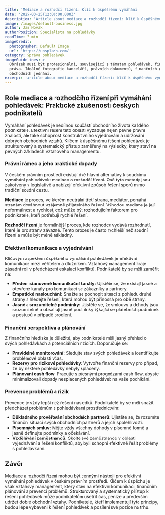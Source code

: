```yaml
---
title: 'Mediace a rozhodčí řízení: Klíč k úspěšnému vymáhání'
date: '2025-03-25T12:00:00.000Z'
description: 'Article about mediace a rozhodčí řízení: klíč k úspěšnému vymáhání'
image: /images/default-business.jpg
author: Jan Novák
authorPosition: Specialista na pohledávky
readTime: 7 min
imageCredit:
  photographer: Default Image
  url: 'https://unsplash.com/'
category: Správa pohledávek
imageGuidelines: >-
  Obrázek musí být profesionální, související s tématem pohledávek, financí nebo
  práva. Ideálně fotografie kanceláří, právních dokumentů, finančních grafů nebo
  obchodních jednání.
excerpt: 'Article about mediace a rozhodčí řízení: klíč k úspěšnému vymáhání'
---
```

## Role mediace a rozhodčího řízení při vymáhání pohledávek: Praktické zkušenosti českých podnikatelů

Vymáhání pohledávek je nedílnou součástí obchodního života každého podnikatele. Efektivní řešení této oblasti vyžaduje nejen pevné právní znalosti, ale také schopnost konstruktivního vyjednávání a udržování dobrých obchodních vztahů. Klíčem k úspěšnému řešení pohledávek je strukturovaný a systematický přístup zaměřený na výsledky, který staví na pevných základech vztahového managementu.

### Právní rámec a jeho praktické dopady

V českém právním prostředí existují dvě hlavní alternativy k soudnímu vymáhání pohledávek: mediace a rozhodčí řízení. Obě tyto metody jsou zakotveny v legislativě a nabízejí efektivní způsob řešení sporů mimo tradiční soudní cestu.

**Mediace** je proces, ve kterém neutrální třetí strana, mediátor, pomáhá stranám dosáhnout vzájemně přijatelného řešení. Výhodou mediace je její neformálnost a rychlost, což může být rozhodujícím faktorem pro podnikatele, kteří potřebují rychlé řešení.

**Rozhodčí řízení** je formálnější proces, kde rozhodce vydává rozhodnutí, které je pro strany závazné. Tento proces je často rychlejší než soudní řízení a může být méně nákladný.

### Efektivní komunikace a vyjednávání

Klíčovým aspektem úspěšného vymáhání pohledávek je efektivní komunikace mezi věřitelem a dlužníkem. Vztahový management hraje zásadní roli v předcházení eskalaci konfliktů. Podnikatelé by se měli zaměřit na:

- **Předem stanovené komunikační kanály:** Ujistěte se, že existují jasné a otevřené kanály pro komunikaci se zákazníky a partnery.
- **Empatické naslouchání:** Snažte se pochopit situaci z pohledu druhé strany a hledejte řešení, která mohou být přínosná pro obě strany.
- **Jasné a srozumitelné podmínky:** Ujistěte se, že smlouvy a dohody jsou srozumitelné a obsahují jasné podmínky týkající se platebních podmínek a postupů v případě prodlení.

### Finanční perspektiva a plánování

Z finančního hlediska je důležité, aby podnikatelé měli jasný přehled o svých pohledávkách a potenciálních rizicích. Doporučuje se:

- **Pravidelné monitorování:** Sledujte stav svých pohledávek a identifikujte problémové oblasti včas.
- **Rezervy pro rizikové pohledávky:** Vytvořte finanční rezervy pro případ, že by některé pohledávky nebyly splaceny.
- **Plánování cash flow:** Pracujte s přesnými prognózami cash flow, abyste minimalizovali dopady nesplacených pohledávek na vaše podnikání.

### Prevence problémů a rizik

Prevence je vždy lepší než řešení následků. Podnikatelé by se měli snažit předcházet problémům s pohledávkami prostřednictvím:

- **Důkladného prověřování obchodních partnerů:** Ujistěte se, že rozumíte finanční situaci svých obchodních partnerů a jejich spolehlivosti.
- **Písemných smluv:** Mějte vždy všechny dohody v písemné formě a jasně definujte podmínky a očekávání.
- **Vzdělávání zaměstnanců:** Školte své zaměstnance v oblasti vyjednávání a řešení konfliktů, aby byli schopni efektivně řešit problémy s pohledávkami.

## Závěr

Mediace a rozhodčí řízení mohou být cennými nástroji pro efektivní vymáhání pohledávek v českém právním prostředí. Klíčem k úspěchu je však vztahový management, který staví na efektivní komunikaci, finančním plánování a prevenci problémů. Strukturovaný a systematický přístup k řešení pohledávek může podnikatelům ušetřit čas, peníze a především udržet dobré obchodní vztahy. Podnikatelé, kteří implementují tyto principy, budou lépe vybaveni k řešení pohledávek a posílení své pozice na trhu.
